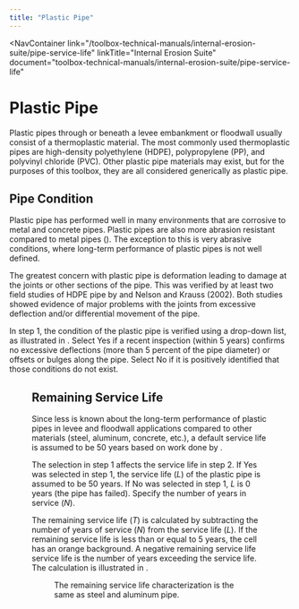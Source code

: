```yaml
---
title: "Plastic Pipe"
---
```



<NavContainer 
  link="/toolbox-technical-manuals/internal-erosion-suite/pipe-service-life"
  linkTitle="Internal Erosion Suite"
  document="toolbox-technical-manuals/internal-erosion-suite/pipe-service-life"
></NavContainer>

# Plastic Pipe

Plastic pipes through or beneath a levee embankment or floodwall usually consist of a thermoplastic material. The most commonly used thermoplastic
pipes are high-density polyethylene (HDPE), polypropylene (PP), and polyvinyl chloride (PVC). Other plastic pipe materials may exist, but for the
purposes of this toolbox, they are all considered generically as plastic pipe.

## Pipe Condition

Plastic pipe has performed well in many environments that are corrosive to metal and concrete pipes. Plastic pipes are also more abrasion resistant
compared to metal pipes (<Citation citationKey="Potter1988" />). The exception to this is very abrasive conditions, where long-term performance of
plastic pipes is not well defined.

The greatest concern with plastic pipe is deformation leading to damage at the joints or other sections of the pipe. This was verified by at least two
 field studies of HDPE pipe by <Citation citationKey="Gassman2005" /> and Nelson and Krauss (2002). Both studies showed evidence of major problems
with the joints from excessive deflection and/or differential movement of the pipe.

In step 1, the condition of the plastic pipe is verified using a drop-down list, as illustrated in <FigReference figKey="figure-35" />. Select Yes if
 a recent inspection (within 5 years) confirms no excessive deflections (more than 5 percent of the pipe diameter) or offsets or bulges along the
pipe. Select No if it is positively identified that those conditions do not exist.

<Figure
  figKey="figure-35"
  src="figures\toolbox-technical-manuals\internal-erosion-suite\pipe-service-life\v1.0\figures\figure35.png"
  alt="Step 1 of Plastic Pipe worksheet: Pipe condition."
  caption="Step 1 of Plastic Pipe worksheet: Pipe condition."
/>

## Remaining Service Life

Since less is known about the long-term performance of plastic pipes in levee and floodwall applications compared to other materials (steel, aluminum,
 concrete, etc.), a default service life is assumed to be 50 years based on work done by <Citation citationKey="Potter1988" />.

The selection in step 1 affects the service life in step 2. If Yes was selected in step 1, the service life (<em>L</em>) of the plastic pipe is
assumed to be 50 years. If No was selected in step 1, <em>L</em> is 0 years (the pipe has failed). Specify the number of years in service
(<em>N</em>).

The remaining service life (<em>T</em>) is calculated by subtracting the number of years of service (<em>N</em>) from the service life (<em>L</em>).
If the remaining service life is less than or equal to 5 years, the cell has an orange background. A negative remaining service life service life is
the number of years exceeding the service life. The calculation is illustrated in <FigReference figKey="figure-36" />.

<Figure
  figKey="figure-36"
  src="figures\toolbox-technical-manuals\internal-erosion-suite\pipe-service-life\v1.0\figures\figure36.png"
  alt="Step 2 of Plastic Pipe worksheet: Remaining service life."
  caption="Step 2 of Plastic Pipe worksheet: Remaining service life."
/>

The remaining service life characterization is the same as steel and aluminum pipe.

<CitationFootnote />